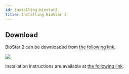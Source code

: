 ```yaml
---
id: installing-biostar2
title: Installing BioStar 2
---
```


## Download

BioStar 2 can be downloaded from [the following link](https://www.supremainc.com/en/support/biostar-2-package.asp).

<Image src='/img/integration/installing-biostar2-download.png' alone />

Installation instructions are available at [the following link](https://kb.supremainc.com/knowledge/doku.php?id=en:how_to_install_biostar_2).